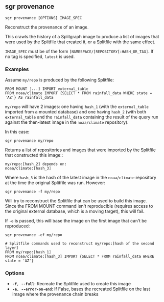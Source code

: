 
## sgr provenance

```sgr provenance [OPTIONS] IMAGE_SPEC```

Reconstruct the provenance of an image.

This crawls the history of a Splitgraph image to produce a list of images that were used by the Splitfile
that created it, or a Splitfile with the same effect.

``IMAGE_SPEC`` must be of the form ``[NAMESPACE/]REPOSITORY[:HASH_OR_TAG]``.
If no tag is specified, ``latest`` is used.

### Examples

Assume ``my/repo`` is produced by the following Splitfile:

    FROM MOUNT [...] IMPORT external_table
    FROM noaa/climate IMPORT {SELECT * FROM rainfall_data WHERE state = 'AZ'} AS rainfall_data

``my/repo`` will have 2 images: one having ``hash_1`` (with the ``external_table`` imported from a mounted database)
and one having ``hash_2`` (with both ``external_table`` and the ``rainfall_data`` containing the result
of the query run against the then-latest image in the ``noaa/climate`` repository).

In this case:

``sgr provenance my/repo``

Returns a list of repositories and images that were imported by the Splitfile that constructed this image::

    my/repo:[hash_2] depends on:
    noaa/climate:[hash_3]

Where ``hash_3`` is the hash of the latest image in the ``noaa/climate`` repository at the time the original
Splitfile was run. However:

``sgr provenance -f my/repo``

Will try to reconstruct the Splitfile that can be used to build this image. Since the FROM MOUNT command isn't
reproducible (requires access to the original external database, which is a moving target), this will fail.

If ``-e`` is passed, this will base the image on the first image that can't be reproduced:

    sgr provenance -ef my/repo

    # Splitfile commands used to reconstruct my/repo:[hash of the second layer]
    FROM my/repo:[hash_1]
    FROM noaa/climate:[hash_3] IMPORT {SELECT * FROM rainfall_data WHERE state = 'AZ'}

### Options

  * **`-f, --full`**: Recreate the Splitfile used to create this image
  * **`-e, --error-on-end`**: If False, bases the recreated Splitfile on the last image where the provenance chain breaks
